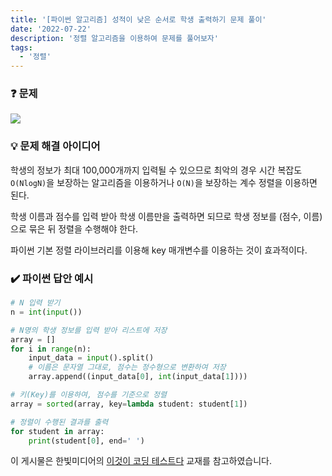 ```yaml
---
title: '[파이썬 알고리즘] 성적이 낮은 순서로 학생 출력하기 문제 풀이'
date: '2022-07-22'
description: '정렬 알고리즘을 이용하여 문제를 풀어보자'
tags:
  - '정렬'
---
```


### ❓ 문제

![](/posts/python/algorithm/sort/03.png)

### 💡 문제 해결 아이디어

학생의 정보가 최대 100,000개까지 입력될 수 있으므로 최악의 경우 시간 복잡도 `O(NlogN)`을 보장하는 알고리즘을 이용하거나 `O(N)`을 보장하는 계수 정렬을 이용하면 된다.

학생 이름과 점수를 입력 받아 학생 이름만을 출력하면 되므로 학생 정보를 (점수, 이름)으로 묶은 뒤 정렬을 수행해야 한다.

파이썬 기본 정렬 라이브러리를 이용해 key 매개변수를 이용하는 것이 효과적이다.


### ✔️ 파이썬 답안 예시

```python showLineNumbers
# N 입력 받기
n = int(input())

# N명의 학생 정보를 입력 받아 리스트에 저장
array = []
for i in range(n):
    input_data = input().split()
    # 이름은 문자열 그대로, 점수는 정수형으로 변환하여 저장
    array.append((input_data[0], int(input_data[1])))

# 키(Key)를 이용하여, 점수를 기준으로 정렬
array = sorted(array, key=lambda student: student[1])

# 정렬이 수행된 결과를 출력
for student in array:
    print(student[0], end=' ')
```

<Callout type="info">

이 게시물은 한빛미디어의 [이것이 코딩 테스트다](https://book.naver.com/bookdb/book_detail.nhn?bid=16439154) 교재를 참고하였습니다.

</Callout>
